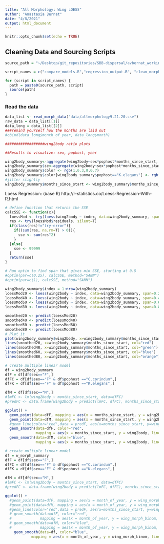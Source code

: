 ```yaml
---
title: "All Morphology: Wing LOESS"
author: "Anastasia Bernat"
date: "4/8/2021"
output: html_document
---
```


```r
knitr::opts_chunk$set(echo = TRUE)
```

## Cleaning Data and Sourcing Scripts

```r
source_path = "~/Desktop/git_repositories/SBB-dispersal/avbernat_working_on/Rsrc/"

script_names = c("compare_models.R","regression_output.R", "clean_morph_data.R")

for (script in script_names) { 
  path = paste0(source_path, script)
  source(path) 
}
```

### Read the data

```r
data_list <- read_morph_data("data/allmorphology9.21.20.csv")
raw_data = data_list[[1]]
data_long = data_list[[2]]
###remind yourself how the months are laid out
#cbind(data_long$month_of_year, data_long$month)
```

```r
##################wing2body ratio plots

##Results to visualize: sex, pophost, year

wing2body_summary<-aggregate(wing2body~sex*pophost*months_since_start, data=data_long, FUN=mean)
wing2body_summary$se<-aggregate(wing2body~sex*pophost*months_since_start, data=data_long, FUN=function(x){sd(x)/sqrt(length(x))})$wing2body
wing2body_summary$color <- rgb(1,0.3,0,0.7)
wing2body_summary$color[wing2body_summary$pophost=="K.elegans"] <- rgb(0,0.8,1,0.7)
#jitter slightly
wing2body_summary$months_since_start <- wing2body_summary$months_since_start+runif(n=nrow(wing2body_summary), min=-0.5, max=0.5)
```


Loess Regression: (base R) http://r-statistics.co/Loess-Regression-With-R.html

```r
# define function that returns the SSE
calcSSE <- function(x){
  loessMod <- try(loess(wing2body ~ index, data=wing2body_summary, span=x), silent=T)
  res <- try(loessMod$residuals, silent=T)
  if(class(res)!="try-error"){
    if((sum(res, na.rm=T) > 0)){
      sse <- sum(res^2)  
    }
  }else{
    sse <- 99999
  }
  return(sse)
}

# Run optim to find span that gives min SSE, starting at 0.5
#optim(par=c(0.25), calcSSE, method="SANN")
#optim(par=c(1), calcSSE, method="SANN")
```

```r
wing2body_summary$index = 1:nrow(wing2body_summary)
loessMod20 <- loess(wing2body ~ index, data=wing2body_summary, span=0.20) # 20% smoothing span
loessMod40 <- loess(wing2body ~ index, data=wing2body_summary, span=0.40) # 40% smoothing span
loessMod60 <- loess(wing2body ~ index, data=wing2body_summary, span=0.60) # 60% smoothing span
loessMod80 <- loess(wing2body ~ index, data=wing2body_summary, span=0.80) # 80% smoothing span

smoothed20 <- predict(loessMod20) 
smoothed40 <- predict(loessMod40) 
smoothed60 <- predict(loessMod60)
smoothed80 <- predict(loessMod80) 
# Plot it
plot(wing2body_summary$wing2body, x=wing2body_summary$months_since_start, type="b", main="Loess Smoothing and Prediction", xlab="months since start", ylab="wing:body")
lines(smoothed20, x=wing2body_summary$months_since_start, col="red")
lines(smoothed40, x=wing2body_summary$months_since_start, col="green")
lines(smoothed60, x=wing2body_summary$months_since_start, col="blue")
lines(smoothed80, x=wing2body_summary$months_since_start, col="orange")
```



```r
# create multiple linear model
df = wing2body_summary
dfF = df[df$sex=="F",]
dfFC = df[df$sex=="F" & df$pophost =="C.corindum",]
dfFK = df[df$sex=="F" & df$pophost =="K.elegans",]

dfM = df[df$sex=="M",]
#lmFC <- lm(wing2body ~ months_since_start, data=dfFC)
#predFC <- data.frame(wing2body = predict(lmFC, dfFC), months_since_start=dfFC$months_since_start)

ggplot() + 
  geom_point(data=dfF, mapping = aes(x = months_since_start, y = wing2body, color="blue")) +
  geom_point(data=dfM, mapping = aes(x = months_since_start, y = wing2body, color="red")) +
  #geom_line(color='red',data = predF, aes(x=months_since_start, y=wing2body)) +
  geom_smooth(data=dfF, color="red",
              mapping = aes(x = months_since_start, y = wing2body, linetype = pophost)) +
  geom_smooth(data=dfM, color="blue", 
              mapping = aes(x = months_since_start, y = wing2body, linetype = pophost))
```

```r
# create multiple linear model
df = w_morph_summary
dfF = df[df$sex=="F",]
dfFC = df[df$sex=="F" & df$pophost =="C.corindum",]
dfFK = df[df$sex=="F" & df$pophost =="K.elegans",]

dfM = df[df$sex=="M",]
#lmFC <- lm(wing2body ~ months_since_start, data=dfFC)
#predFC <- data.frame(wing2body = predict(lmFC, dfFC), months_since_start=dfFC$months_since_start)

ggplot() + 
  #geom_point(data=dfF, mapping = aes(x = month_of_year, y = wing_morph_binom, color="blue")) +
  #geom_point(data=dfM, mapping = aes(x = month_of_year, y = wing_morph_binom, color="red")) +
  #geom_line(color='red',data = predF, aes(x=months_since_start, y=wing2body)) +
  # geom_smooth(data=dfF, color="red",
  #             mapping = aes(x = month_of_year, y = wing_morph_binom, linetype = pophost)) +
  # geom_smooth(data=dfM, color="blue", 
  #             mapping = aes(x = month_of_year, y = wing_morph_binom, linetype = pophost))
    geom_smooth(data=df, color="blue", 
            mapping = aes(x = month_of_year, y = wing_morph_binom, linetype = sex))
```